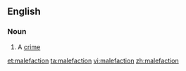 ==English==

===Noun===
{{en-noun}}

# {{context|obsolete|lang=en}} A [[crime]]

[[et:malefaction]]
[[ta:malefaction]]
[[vi:malefaction]]
[[zh:malefaction]]